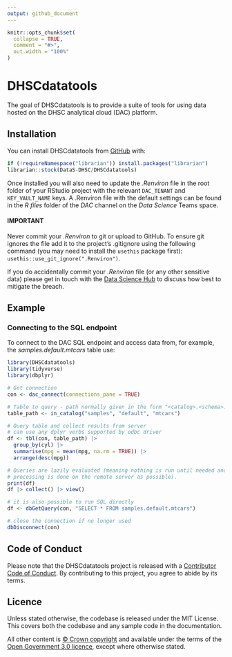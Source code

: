 ```yaml
---
output: github_document
---
```


<!-- README.md is generated from README.Rmd. Please edit that file -->

```r
knitr::opts_chunk$set(
  collapse = TRUE,
  comment = "#>",
  out.width = "100%"
)
```

# DHSCdatatools

The goal of DHSCdatatools is to provide a suite of tools for using data
hosted on the DHSC analytical cloud (DAC) platform.

## Installation

You can install DHSCdatatools from [GitHub](https://github.com/) with:

``` r
if (!requireNamespace("librarian")) install.packages("librarian")
librarian::stock(DataS-DHSC/DHSCdatatools)
```

Once installed you will also need to update the *.Renviron* file in the
root folder of your RStudio project with the relevant `DAC_TENANT` and
`KEY_VAULT_NAME` keys. A .Renviron file with the default settings can be
found in the *R files* folder of the *DAC* channel on the *Data Science*
Teams space.

#### IMPORTANT

Never commit your *.Renviron* to git or upload to GitHub. To ensure git
ignores the file add it to the project's .gitignore using the following
command (you may need to install the `usethis` package first):
`usethis::use_git_ignore(".Renviron")`.

If you do accidentally commit your *.Renviron* file (or any other
sensitive data) please get in touch with the [Data Science
Hub](mailto:datascience@dhsc.gov.uk) to discuss how best to mitigate the
breach.

## Example

### Connecting to the SQL endpoint

To connect to the DAC SQL endpoint and access data from, for example,
the *samples.default.mtcars* table use:

``` r
library(DHSCdatatools)
library(tidyverse)
library(dbplyr)

# Get connection
con <- dac_connect(connections_pane = TRUE)

# Table to query - path normally given in the form "<catalog>.<schema>.<table>"
table_path <- in_catalog("samples", "default", "mtcars")

# Query table and collect results from server
# can use any dplyr verbs supported by odbc driver
df <- tbl(con, table_path) |> 
  group_by(cyl) |> 
  summarise(mpg = mean(mpg, na.rm = TRUE)) |>
  arrange(desc(mpg))

# Queries are lazily evaluated (meaning nothing is run until needed and as much
# processing is done on the remote server as possible).
print(df)
df |> collect() |> view()

# it is also possible to run SQL directly
df <- dbGetQuery(con, "SELECT * FROM samples.default.mtcars")

# close the connection if no longer used
dbDisconnect(con)
```

## Code of Conduct

Please note that the DHSCdatatools project is released with a
[Contributor Code of
Conduct](https://contributor-covenant.org/version/2/1/CODE_OF_CONDUCT.html).
By contributing to this project, you agree to abide by its terms.

## Licence

Unless stated otherwise, the codebase is released under the MIT License.
This covers both the codebase and any sample code in the documentation.

All other content is [© Crown
copyright](http://www.nationalarchives.gov.uk/information-management/re-using-public-sector-information/uk-government-licensing-framework/crown-copyright/)
and available under the terms of the [Open Government 3.0
licence](https://www.nationalarchives.gov.uk/doc/open-government-licence/version/3/),
except where otherwise stated.
